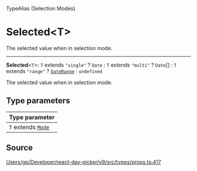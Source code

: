 <SectionTitle>TypeAlias (Selection Modes)</SectionTitle>

# Selected\<T\>

<Description>
The selected value when in selection mode.
</Description>

---

<a id="undefined" name="undefined"></a>

<SignatureMemberIdentifier>**Selected**\<`T`\>: `T` extends `"single"` ? `Date` : `T` extends `"multi"` ? `Date`[] : `T` extends `"range"` ? [`DateRange`](/api/type-aliases/DateRange.md) : `undefined`</SignatureMemberIdentifier>

The selected value when in selection mode.

## Type parameters

| Type parameter |
| :------ |
| `T` extends [`Mode`](/api/type-aliases/Mode.md) |

## Source

[Users/gp/Developer/react-day-picker/v9/src/types/props.ts:417](https://github.com/gpbl/react-day-picker/blob/b97c86295/src/types/props.ts#L417)
